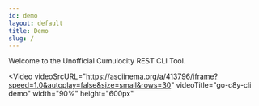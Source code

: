 ```yaml
---
id: demo
layout: default
title: Demo
slug: /
---
```


Welcome to the Unofficial Cumulocity REST CLI Tool.

<Video
  videoSrcURL="https://asciinema.org/a/413796/iframe?speed=1.0&autoplay=false&size=small&rows=30"
  videoTitle="go-c8y-cli demo"
  width="90%"
  height="600px"
  ></Video>
